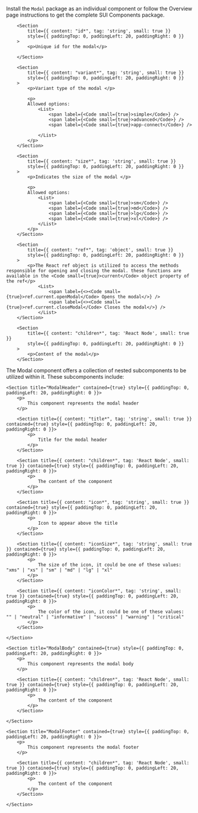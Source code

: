 
<Section
	title="Installation"
	contained={true}
	style={{ paddingTop: 20, paddingBottom: 0 }}
>
	<p>
		Install the <Code small={true}>Modal</Code> package as an individual
		component or follow the Overview page instructions to get the complete SUI
		Components package.
	</p>
</Section>

<Section title="Props" border={true}>

    	<Section
    		title={{ content: "id*", tag: 'string', small: true }}
    		style={{ paddingTop: 0, paddingLeft: 20, paddingRight: 0 }}
    	>
    		<p>Unique id for the modal</p>

    	</Section>

    	<Section
    		title={{ content: "variant*", tag: 'string', small: true }}
    		style={{ paddingTop: 0, paddingLeft: 20, paddingRight: 0 }}
    	>
    		<p>Variant type of the modal </p>

    		<p>
    		Allowed options:
    			<List>
    				<span label={<Code small={true}>simple</Code>} />
    				<span label={<Code small={true}>advanced</Code>} />
    				<span label={<Code small={true}>app-connect</Code>} />

    			</List>
    		</p>
    	</Section>

    	<Section
    		title={{ content: "size*", tag: 'string', small: true }}
    		style={{ paddingTop: 0, paddingLeft: 20, paddingRight: 0 }}
    	>
    		<p>Indicates the size of the modal </p>

    		<p>
    		Allowed options:
    			<List>
    				<span label={<Code small={true}>sm</Code>} />
    				<span label={<Code small={true}>md</Code>} />
    				<span label={<Code small={true}>lg</Code>} />
    				<span label={<Code small={true}>xl</Code>} />
    			</List>
    		</p>
    	</Section>

    	<Section
    		title={{ content: "ref*", tag: 'object', small: true }}
    		style={{ paddingTop: 0, paddingLeft: 20, paddingRight: 0 }}
    	>
    		<p>The React ref object is utilized to access the methods responsible for opening and closing the modal. these functions are available in the <Code small={true}>current</Code> object property of the ref</p>
    			<List>
    				<span label={<><Code small={true}>ref.current.openModal</Code> Opens the modal</>} />
    				<span label={<><Code small={true}>ref.current.closeModal</Code> Closes the modal</>} />
    			</List>
    	</Section>

    	<Section
    		title={{ content: "children*", tag: 'React Node', small: true }}
    		style={{ paddingTop: 0, paddingLeft: 20, paddingRight: 0 }}
    	>
    		<p>Content of the modal</p>
    	</Section>

</Section>

<Section
	title="Sub Components"
	contained={true}
	style={{ paddingTop: 30, paddingBottom: 0 }}
>
		<p>The Modal component offers a collection of nested subcomponents to be utilized within it. These subcomponents include:</p>

    <Section title="ModalHeader" contained={true} style={{ paddingTop: 0, paddingLeft: 20, paddingRight: 0 }}>
    	<p>
    		This component represents the modal header
    	</p>

    	<Section title={{ content: "title*", tag: 'string', small: true }} contained={true} style={{ paddingTop: 0, paddingLeft: 20, paddingRight: 0 }}>
    		<p>
    			Title for the modal header
    		</p>
    	</Section>

    	<Section title={{ content: "children*", tag: 'React Node', small: true }} contained={true} style={{ paddingTop: 0, paddingLeft: 20, paddingRight: 0 }}>
    		<p>
    			The content of the component
    		</p>
    	</Section>

		<Section title={{ content: "icon*", tag: 'string', small: true }} contained={true} style={{ paddingTop: 0, paddingLeft: 20, paddingRight: 0 }}>
    		<p>
    			Icon to appear above the title
    		</p>
    	</Section>

		<Section title={{ content: "iconSize*", tag: 'string', small: true }} contained={true} style={{ paddingTop: 0, paddingLeft: 20, paddingRight: 0 }}>
    		<p>
    			The size of the icon, it could be one of these values: "xms" | "xs" | "sm" | "md" | "lg" | "xl"
    		</p>
    	</Section>

		<Section title={{ content: "iconColor*", tag: 'string', small: true }} contained={true} style={{ paddingTop: 0, paddingLeft: 20, paddingRight: 0 }}>
    		<p>
    			The color of the icon, it could be one of these values:  "" | "neutral" | "informative" | "success" | "warning" | "critical"
    		</p>
    	</Section>

    </Section>

    <Section title="ModalBody" contained={true} style={{ paddingTop: 0, paddingLeft: 20, paddingRight: 0 }}>
    	<p>
    		This component represents the modal body
    	</p>

    	<Section title={{ content: "children*", tag: 'React Node', small: true }} contained={true} style={{ paddingTop: 0, paddingLeft: 20, paddingRight: 0 }}>
    		<p>
    			The content of the component
    		</p>
    	</Section>

    </Section>

    <Section title="ModalFooter" contained={true} style={{ paddingTop: 0, paddingLeft: 20, paddingRight: 0 }}>
    	<p>
    		This component represents the modal footer
    	</p>

    	<Section title={{ content: "children*", tag: 'React Node', small: true }} contained={true} style={{ paddingTop: 0, paddingLeft: 20, paddingRight: 0 }}>
    		<p>
    			The content of the component
    		</p>
    	</Section>

    </Section>

</Section>

